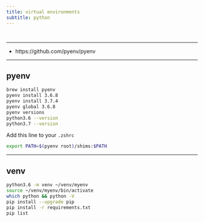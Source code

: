 ```yaml
---
title: virtual environments
subtitle: python
---
```


```css
```
```r
```

******************************************************************************************

* https://github.com/pyenv/pyenv

******************************************************************************************

## pyenv

```sh
brew install pyenv
pyenv install 3.6.8
pyenv install 3.7.4    
pyenv global 3.6.8
pyenv versions
python3.6 --version 
python3.7 --version
```

Add this line to your `.zshrc`

```sh
export PATH=$(pyenv root)/shims:$PATH
```

******************************************************************************************

## venv

```sh
python3.6 -m venv ~/venv/myenv
source ~/venv/myenv/bin/activate
which python && python -V
pip install --upgrade pip
pip install -r requirements.txt
pip list
```